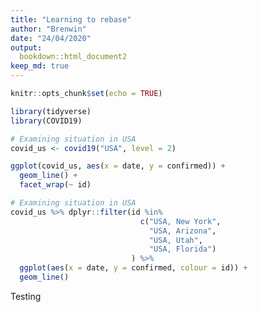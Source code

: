 ```yaml
---
title: "Learning to rebase"
author: "Brenwin"
date: "24/04/2020"
output: 
  bookdown::html_document2
keep_md: true
---
```


```r
knitr::opts_chunk$set(echo = TRUE)
```

```r
library(tidyverse)
library(COVID19)
```
```r
# Examining situation in USA
covid_us <- covid19("USA", level = 2)

ggplot(covid_us, aes(x = date, y = confirmed)) +
  geom_line() +
  facet_wrap(~ id)
```

```r
# Examining situation in USA
covid_us %>% dplyr::filter(id %in%
                             c("USA, New York",
                               "USA, Arizona",
                               "USA, Utah",
                               "USA, Florida")
                           ) %>% 
  ggplot(aes(x = date, y = confirmed, colour = id)) +
  geom_line()
```

Testing 
